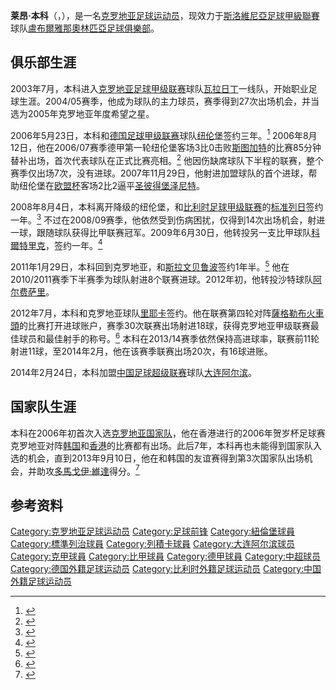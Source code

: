 {{Infobox football biography
| name           = 莱昂·本科<br>Leon Benko
| image          = [[File:Leon_Benko_2007.jpg|200px]]
| birth_date     = {{birth date and age|1983|11|11|df=y}}
| birth_place    = [[南斯拉夫社会主义联邦共和国|南斯拉夫]][[克羅地亞社會主義共和國|克罗地亚]][[瓦拉日丁|瓦拉日丁]]
| height         = {{height|meters=1.82}}
| currentclub    = [[盧布爾雅那奧林匹亞足球俱樂部|盧布爾雅那奧林匹亞足球俱樂部]]
| clubnumber     = 26
| position       = [[前锋_(足球)|前锋]]
| youthyears1    = 1991–2003   | youthclubs1    =[[瓦拉日丁足球俱乐部|瓦拉日丁]]
| years1         = 2003–2006 | clubs1 = [[瓦拉日丁足球俱乐部|瓦拉日丁]]           | caps1 = 68 | goals1 = 18
| years2         = 2006–2008 | clubs2 = [[纽伦堡足球俱乐部|纽伦堡]]               | caps2 = 10 | goals2 = 0
| years3         = 2008–2009 | clubs3 = [[标准列日足球俱乐部|标准列日]]           | caps3 = 14 | goals3 = 1
| years4         = 2009–2010 | clubs4 = [[科爾特里克足球俱樂部|科爾特里克]]       | caps4 = 32 | goals4 = 5
| years5         = 2011–2012 | clubs5 = [[斯拉文贝鲁波足球俱乐部|斯拉文贝鲁波]]   | caps5 = 27 | goals5 = 15
| years6         = 2012       | clubs6 = [[Al-Faisaly_FC_(Harmah)|阿尔费萨里]]     | caps6 = 9  | goals6 = 5
| years7         = 2012–2014 | clubs7 = [[里耶卡足球俱乐部|里耶卡]]               | caps7 = 50 | goals7 = 34
| years8         = 2014       | clubs8 = [[大连阿尔滨足球俱乐部|大连阿尔滨]]       | caps8 = 9  | goals8 = 1
| years9         = 2014–2016 | clubs9 = [[塞拉耶佛足球俱樂部|塞拉耶佛足球俱樂部]]                    | caps9 = 41 | goals9 = 27
| years10         = 2016–  | clubs10 = [[盧布爾雅那奧林匹亞足球俱樂部|盧布爾雅那奧林匹亞足球俱樂部]]           | caps10 = 40| goals8 = 12
| nationalyears1 = 2003      | nationalteam1  = [[克罗地亚20岁以下国家足球队|克罗地亚U20]]
| nationalcaps1  =  2        | nationalgoals1 = 0
| nationalyears2 = 2004–2005 | nationalteam2  = [[克罗地亚21岁以下国家足球队|克罗地亚U21]]
| nationalcaps2  = 17        | nationalgoals2 = 0
| nationalyears3 = 2006–2013 | nationalteam3  = [[克罗地亚国家足球队|克罗地亚]]
| nationalcaps3  =  4        | nationalgoals3 = 0
| club-update = 2018年4月19日
| nationalteam-update = 2018年4月19日
}}
'''莱昂·本科'''（'''{{lang-hr|Leon Benko}}'''，{{bd|1983年|11月11日|||catIdx=Benko, Leon}}），是一名[[克罗地亚|克罗地亚]][[足球|足球]][[运动员|运动员]]，现效力于[[斯洛維尼亞足球甲級聯賽|斯洛維尼亞足球甲級聯賽]]球队[[盧布爾雅那奧林匹亞足球俱樂部|盧布爾雅那奧林匹亞足球俱樂部]]。

==俱乐部生涯==
2003年7月，本科进入[[克罗地亚足球甲级联赛|克罗地亚足球甲级联赛]]球队[[瓦拉日丁足球俱乐部|瓦拉日丁]]一线队，开始职业足球生涯。2004/05赛季，他成为球队的主力球员，赛季得到27次出场机会，并当选为2005年克罗地亚年度希望之星。

2006年5月23日，本科和[[德国足球甲级联赛|德国足球甲级联赛]]球队[[纽伦堡足球俱乐部|纽伦堡]]签约三年。<ref>{{cite web | url = http://www.jutarnji.hr/clanak/art-2006,5,23,,27531.jl | title = Benko potpisao za Nürnberg | publisher = Jutarnji list | date = 23 May 2006 | language = hr | accessdate = 1 April 2012}}</ref> 2006年8月12日，他在2006/07赛季德甲第一轮纽伦堡客场3比0击败[[斯图加特足球俱乐部|斯图加特]]的比赛85分钟替补出场，首次代表球队在正式比赛亮相。<ref>{{cite web | url = http://www.worldfootball.net/spieler_profil/leon-benko/bundesliga-2006-2007/1-fc-nuernberg/3/ | title = Bundesliga appearances 2006/2007 | publisher = worldfootball.net | accessdate = 1 April 2012}}</ref> 他因伤缺席球队下半程的联赛，整个赛季仅出场7次，没有进球。2007年11月29日，他射进加盟球队的首个进球，帮助纽伦堡在[[欧盟杯|欧盟杯]]客场2比2逼平[[圣彼得堡泽尼特足球俱乐部|圣彼得堡泽尼特]]。

2008年8月4日，本科离开降级的纽伦堡，和[[比利时足球甲级联赛|比利时足球甲级联赛]]的[[标准列日足球俱乐部|标准列日]]签约一年。<ref>{{cite news | title = Benko vom Club zu Standard Lüttich | url = http://de.uefa.com/competitions/ucl/news/kind=1/newsid=736853.html?cid=rssfeed&att=index | publisher = [[UEFA|UEFA]]| language = de | date = 4 August 2008 | accessdate = 18 August 2008}}</ref> 不过在2008/09赛季，他依然受到伤病困扰，仅得到14次出场机会，射进一球，跟随球队获得比甲联赛冠军。2009年6月30日，他转投另一支比甲球队[[科爾特里克足球俱樂部|科爾特里克]]，签约一年。<ref>{{cite web | url = http://belgiumsoccer.be/nieuws/index.php?option=com_content&task=view&id=19785&Itemid=225 | title = Leon Benko trekt naar KV Kortrijk | language = nl | publisher = belgiumsoccer.be | deadurl = yes | archiveurl = https://web.archive.org/web/20090630235544/http://belgiumsoccer.be/nieuws/index.php?option=com_content&task=view&id=19785&Itemid=225 | archivedate = 2009-06-30 }}</ref>

2011年1月29日，本科回到克罗地亚，和[[斯拉文贝鲁波足球俱乐部|斯拉文贝鲁波]]签约1年半。<ref>{{cite news|url=http://www.hrsport.net/vijesti/411752/nogomet-1-hnl/leon-benko-se-vratio-u-hrvatsku |title=Leon Benko se vratio u Hrvatsku |last=Rupnik |first=Borna |date=30 January 2011 |work=Sportnet.hr |language=hr |accessdate=2 March 2011}}</ref> 他在2010/2011赛季下半赛季为球队射进8个联赛进球。2012年初，他转投沙特球队[[Al-Faisaly_FC_(Harmah)|阿尔费萨里]]。

2012年7月，本科和克罗地亚球队[[里耶卡足球俱乐部|里耶卡]]签约。他在联赛第四轮对阵[[薩格勒布火車頭足球俱樂部|薩格勒布火車頭]]的比赛打开进球账户，赛季30次联赛出场射进18球，获得克罗地亚甲级联赛最佳球员和最佳射手的称号。<ref>{{cite news|title=Leon Benko o budućnosti na Kantridi|url=http://www.jutarnji.hr/-ostajem-li-u-rijeci--nikad-se-ne-zna-----leon-benko-o-buducnosti-na-kantridi/1105680/|accessdate=1 November 2013|newspaper=Jutarnji list|date=29 may 2013 | language = hr}}</ref> 本科在2013/14赛季依然保持高进球率，联赛前11轮射进11球，至2014年2月，他在该赛季联赛出场20次，有16球进账。

2014年2月24日，本科加盟[[中国足球超级联赛|中国足球超级联赛]]球队[[大连阿尔滨足球俱乐部|大连阿尔滨]]。

==国家队生涯==
本科在2006年初首次入选[[克罗地亚国家足球队|克罗地亚国家队]]，他在香港进行的2006年贺岁杯足球赛克罗地亚对阵[[韩国国家足球队|韩国]]和[[香港足球代表队|香港]]的比赛都有出场。此后7年，本科再也未能得到国家队入选的机会，直到2013年9月10日，他在和韩国的友谊赛得到第3次国家队出场机会，并助攻[[多馬戈伊·維達|多馬戈伊·維達]]得分。<ref>{{cite web | url = http://www.24sata.hr/uzivo/juzna-koreja-kao-nuzno-zlo-hrvatska-bez-11-orice-iz-srbije-331497 | title = 'Blitzkrieg' Hrvatske: U sedam minuta zabili su Vida i Kalinić | language = hr | publisher = 24sata.hr | date = 10 September 2013 | accessdate = 10 September 2013 | deadurl = yes | archiveurl = https://web.archive.org/web/20130913095135/http://www.24sata.hr/uzivo/juzna-koreja-kao-nuzno-zlo-hrvatska-bez-11-orice-iz-srbije-331497 | archivedate =2013-09-13}}</ref>

==参考资料==
{{reflist}}
{{2014年中超分类名单大连}}

{{DEFAULTSORT:Benko, Leon}}
[[Category:克罗地亚足球运动员|Category:克罗地亚足球运动员]]
[[Category:足球前锋|Category:足球前锋]]
[[Category:紐倫堡球員|Category:紐倫堡球員]]
[[Category:標準列治球員|Category:標準列治球員]]
[[Category:列積卡球員|Category:列積卡球員]]
[[Category:大连阿尔滨球员|Category:大连阿尔滨球员]]
[[Category:克甲球員|Category:克甲球員]]
[[Category:比甲球員|Category:比甲球員]]
[[Category:德甲球員|Category:德甲球員]]
[[Category:中超球员|Category:中超球员]]
[[Category:德国外籍足球运动员|Category:德国外籍足球运动员]]
[[Category:比利时外籍足球运动员|Category:比利时外籍足球运动员]]
[[Category:中国外籍足球运动员|Category:中国外籍足球运动员]]